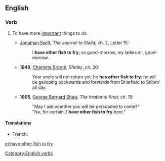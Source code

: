 ==English==

===Verb===
{{head|en|verb|head=[[to]] [[have]] [[other]] [[fish]] [[to]] [[fry]]}}

# {{idiomatic}} To have more [[important]] things to do.
#* {{circa|1710}} [[w:Jonathan Swift|Jonathan Swift]], ''The Journal to Stella'', ch. 2, Letter 15:
#*: I '''have other fish to fry'''; so good-morrow, my ladies all, good-morrow.
#* '''1849''', [[w:Charlotte Brontë|Charlotte Brontë]], ''Shirley'', ch. 20:
#*: Your uncle will not return yet; he '''has other fish to fry'''; he will be galloping backwards and forwards from Briarfield to Stilbro' all day.
#* '''1905''', [[w:George Bernard Shaw|George Bernard Shaw]], ''The Irrational Knot'', ch. 15:
#*: "May I ask whether you will be persuaded to come?"
#*: "No, for certain. I '''have other fish to fry''' here."

====Translations====
{{trans-top|to have more important things to do}}
* French:{{t+|fr|avoir d'autres chats à fouetter}} {{qualifier|to have other cats to whip}}
{{trans-mid}}
{{trans-bottom}}

[[Category:English verbs]]

[[et:have other fish to fry]]